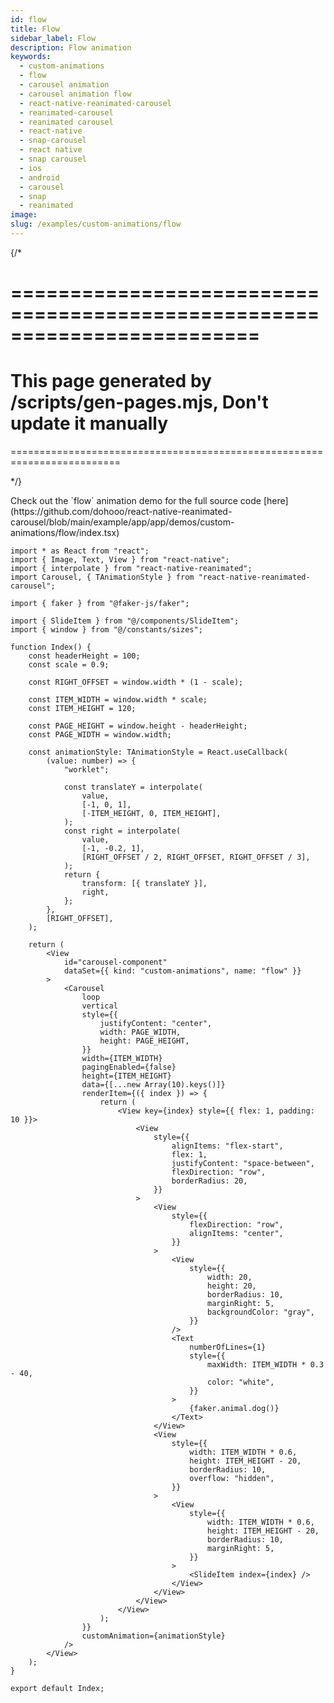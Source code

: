 ```yaml
---
id: flow
title: Flow
sidebar_label: Flow
description: Flow animation
keywords:
  - custom-animations
  - flow
  - carousel animation
  - carousel animation flow
  - react-native-reanimated-carousel
  - reanimated-carousel
  - reanimated carousel
  - react-native
  - snap-carousel
  - react native
  - snap carousel
  - ios
  - android
  - carousel
  - snap
  - reanimated
image:
slug: /examples/custom-animations/flow
---
```


{/* 

=========================================================================
=========================================================================
This page generated by /scripts/gen-pages.mjs, Don't update it manually 
=========================================================================
=========================================================================

*/}


<Callout type="info" emoji="💡">
  Check out the `flow` animation demo for the full source code [here](https://github.com/dohooo/react-native-reanimated-carousel/blob/main/example/app/app/demos/custom-animations/flow/index.tsx)
</Callout>

<Demo kind="custom-animations" name="flow" />

```tsx copy
import * as React from "react";
import { Image, Text, View } from "react-native";
import { interpolate } from "react-native-reanimated";
import Carousel, { TAnimationStyle } from "react-native-reanimated-carousel";

import { faker } from "@faker-js/faker";

import { SlideItem } from "@/components/SlideItem";
import { window } from "@/constants/sizes";

function Index() {
	const headerHeight = 100;
	const scale = 0.9;

	const RIGHT_OFFSET = window.width * (1 - scale);

	const ITEM_WIDTH = window.width * scale;
	const ITEM_HEIGHT = 120;

	const PAGE_HEIGHT = window.height - headerHeight;
	const PAGE_WIDTH = window.width;

	const animationStyle: TAnimationStyle = React.useCallback(
		(value: number) => {
			"worklet";

			const translateY = interpolate(
				value,
				[-1, 0, 1],
				[-ITEM_HEIGHT, 0, ITEM_HEIGHT],
			);
			const right = interpolate(
				value,
				[-1, -0.2, 1],
				[RIGHT_OFFSET / 2, RIGHT_OFFSET, RIGHT_OFFSET / 3],
			);
			return {
				transform: [{ translateY }],
				right,
			};
		},
		[RIGHT_OFFSET],
	);

	return (
		<View
			id="carousel-component"
			dataSet={{ kind: "custom-animations", name: "flow" }}
		>
			<Carousel
				loop
				vertical
				style={{
					justifyContent: "center",
					width: PAGE_WIDTH,
					height: PAGE_HEIGHT,
				}}
				width={ITEM_WIDTH}
				pagingEnabled={false}
				height={ITEM_HEIGHT}
				data={[...new Array(10).keys()]}
				renderItem={({ index }) => {
					return (
						<View key={index} style={{ flex: 1, padding: 10 }}>
							<View
								style={{
									alignItems: "flex-start",
									flex: 1,
									justifyContent: "space-between",
									flexDirection: "row",
									borderRadius: 20,
								}}
							>
								<View
									style={{
										flexDirection: "row",
										alignItems: "center",
									}}
								>
									<View
										style={{
											width: 20,
											height: 20,
											borderRadius: 10,
											marginRight: 5,
											backgroundColor: "gray",
										}}
									/>
									<Text
										numberOfLines={1}
										style={{
											maxWidth: ITEM_WIDTH * 0.3 - 40,
											color: "white",
										}}
									>
										{faker.animal.dog()}
									</Text>
								</View>
								<View
									style={{
										width: ITEM_WIDTH * 0.6,
										height: ITEM_HEIGHT - 20,
										borderRadius: 10,
										overflow: "hidden",
									}}
								>
									<View
										style={{
											width: ITEM_WIDTH * 0.6,
											height: ITEM_HEIGHT - 20,
											borderRadius: 10,
											marginRight: 5,
										}}
									>
										<SlideItem index={index} />
									</View>
								</View>
							</View>
						</View>
					);
				}}
				customAnimation={animationStyle}
			/>
		</View>
	);
}

export default Index;

```